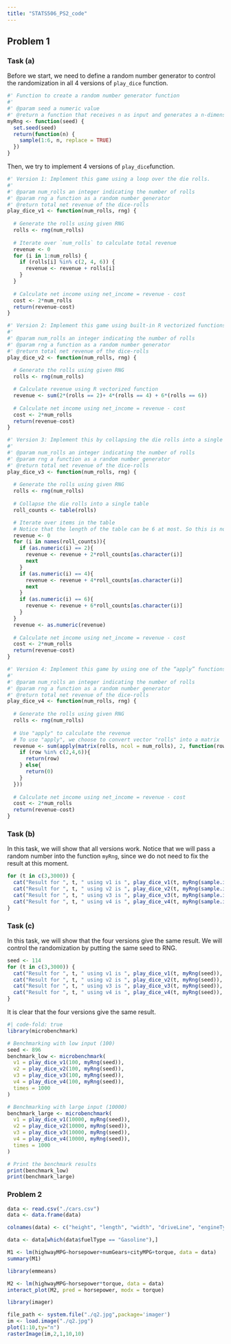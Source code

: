 ```yaml
---
title: "STATS506_PS2_code"
---
```


## Problem 1

### Task (a)

Before we start, we need to define a random number generator to control the randomization in all 4 versions of `play_dice` function.

```r
#' Function to create a random number generator function
#'
#' @param seed a numeric value
#' @return a function that receives n as input and generates a n-dimensional random vector using the seed
myRng <- function(seed) {
  set.seed(seed)
  return(function(n) {
    sample(1:6, n, replace = TRUE)
  })
}
```

Then, we try to implement 4 versions of `play_dice`function.

```r
#' Version 1: Implement this game using a loop over the die rolls.
#' 
#' @param num_rolls an integer indicating the number of rolls
#' @param rng a function as a random number generator
#' @return total net revenue of the dice-rolls
play_dice_v1 <- function(num_rolls, rng) {
  
  # Generate the rolls using given RNG
  rolls <- rng(num_rolls)
  
  # Iterate over `num_rolls` to calculate total revenue
  revenue <- 0
  for (i in 1:num_rolls) {
    if (rolls[i] %in% c(2, 4, 6)) {
      revenue <- revenue + rolls[i]
    } 
  }
  
  # Calculate net income using net_income = revenue - cost
  cost <- 2*num_rolls
  return(revenue-cost)
}
```

```r
#' Version 2: Implement this game using built-in R vectorized functions.
#' 
#' @param num_rolls an integer indicating the number of rolls
#' @param rng a function as a random number generator
#' @return total net revenue of the dice-rolls
play_dice_v2 <- function(num_rolls, rng) {
  
  # Generate the rolls using given RNG
  rolls <- rng(num_rolls)

  # Calculate revenue using R vectorized function
  revenue <- sum(2*(rolls == 2)+ 4*(rolls == 4) + 6*(rolls == 6))
  
  # Calculate net income using net_income = revenue - cost
  cost <- 2*num_rolls
  return(revenue-cost)
}
```

```r
#' Version 3: Implement this by collapsing the die rolls into a single table().
#' 
#' @param num_rolls an integer indicating the number of rolls
#' @param rng a function as a random number generator
#' @return total net revenue of the dice-rolls
play_dice_v3 <- function(num_rolls, rng) {
  
  # Generate the rolls using given RNG
  rolls <- rng(num_rolls)
  
  # Collapse the die rolls into a single table
  roll_counts <- table(rolls)

  # Iterate over items in the table
  # Notice that the length of the table can be 6 at most. So this is not computationally costly.
  revenue <- 0
  for (i in names(roll_counts)){
    if (as.numeric(i) == 2){
      revenue <- revenue + 2*roll_counts[as.character(i)]
      next
    }
    if (as.numeric(i) == 4){
      revenue <- revenue + 4*roll_counts[as.character(i)]
      next
    }
    if (as.numeric(i) == 6){
      revenue <- revenue + 6*roll_counts[as.character(i)]
    }
  }
  revenue <- as.numeric(revenue)
  
  # Calculate net income using net_income = revenue - cost
  cost <- 2*num_rolls
  return(revenue-cost)
}
```

```r
#' Version 4: Implement this game by using one of the “apply” functions.
#' 
#' @param num_rolls an integer indicating the number of rolls
#' @param rng a function as a random number generator
#' @return total net revenue of the dice-rolls
play_dice_v4 <- function(num_rolls, rng) {
  
  # Generate the rolls using given RNG
  rolls <- rng(num_rolls)
  
  # Use "apply" to calculate the revenue
  # To use "apply", we choose to convert vector "rolls" into a matrix
  revenue <- sum(apply(matrix(rolls, ncol = num_rolls), 2, function(row) {
    if (row %in% c(2,4,6)){
      return(row)
    } else{
      return(0)
    }
  }))
  
  # Calculate net income using net_income = revenue - cost
  cost <- 2*num_rolls  
  return(revenue-cost)
}
```

### Task (b)

In this task, we will show that all versions work. Notice that we will pass a random number into the function `myRng`, since we do not need to fix the result at this moment.

```r
for (t in c(3,3000)) {
  cat("Result for ", t, " using v1 is ", play_dice_v1(t, myRng(sample.int(1000, 1))), "\n")
  cat("Result for ", t, " using v2 is ", play_dice_v2(t, myRng(sample.int(1000, 1))), "\n")
  cat("Result for ", t, " using v3 is ", play_dice_v3(t, myRng(sample.int(1000, 1))), "\n")
  cat("Result for ", t, " using v4 is ", play_dice_v4(t, myRng(sample.int(1000, 1))), "\n")
}
```

### Task (c)

In this task, we will show that the four versions give the same result. We will control the randomization by putting the same seed to RNG.

```r
seed <- 114
for (t in c(3,3000)) {
  cat("Result for ", t, " using v1 is ", play_dice_v1(t, myRng(seed)), "\n")
  cat("Result for ", t, " using v2 is ", play_dice_v2(t, myRng(seed)), "\n")
  cat("Result for ", t, " using v3 is ", play_dice_v3(t, myRng(seed)), "\n")
  cat("Result for ", t, " using v4 is ", play_dice_v4(t, myRng(seed)), "\n")
}
```

It is clear that the four versions give the same result.

```r
#| code-fold: true
library(microbenchmark)
```

```r
# Benchmarking with low input (100)
seed <- 896
benchmark_low <- microbenchmark(
  v1 = play_dice_v1(100, myRng(seed)),
  v2 = play_dice_v2(100, myRng(seed)),
  v3 = play_dice_v3(100, myRng(seed)),
  v4 = play_dice_v4(100, myRng(seed)),
  times = 1000
)

# Benchmarking with large input (10000)
benchmark_large <- microbenchmark(
  v1 = play_dice_v1(10000, myRng(seed)),
  v2 = play_dice_v2(10000, myRng(seed)),
  v3 = play_dice_v3(10000, myRng(seed)),
  v4 = play_dice_v4(10000, myRng(seed)),
  times = 1000
)

# Print the benchmark results
print(benchmark_low)
print(benchmark_large)
```

### Problem 2

```r
data <- read.csv("./cars.csv")
data <- data.frame(data)
```

```r
colnames(data) <- c("height", "length", "width", "driveLine", "engineType", "isHybrid", "numGears", "transmission", "cityMPG", "fuelType", "highwayMPG", "classification", "ID", "make", "modelYear", "IDYear", "horsepower", "torque")
```

```r
data <- data[which(data$fuelType == "Gasoline"),]
```

```r
M1 <- lm(highwayMPG~horsepower+numGears+cityMPG+torque, data = data)
summary(M1)
```

```r
library(emmeans)
```

```r
M2 <- lm(highwayMPG~horsepower*torque, data = data)
interact_plot(M2, pred = horsepower, modx = torque)
```

```r
library(imager)
```

```r
file_path <- system.file("./q2.jpg",package='imager') 
im <- load.image("./q2.jpg")
plot(1:10,ty="n")
rasterImage(im,2,1,10,10)
```
